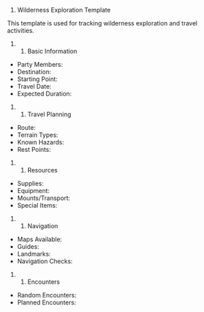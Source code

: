 # Wilderness Exploration Template

This template is used for tracking wilderness exploration and travel activities.

## Basic Information

* Party Members:
* Destination:
* Starting Point:
* Travel Date:
* Expected Duration:

## Travel Planning

* Route:
* Terrain Types:
* Known Hazards:
* Rest Points:

## Resources

* Supplies:
* Equipment:
* Mounts/Transport:
* Special Items:

## Navigation

* Maps Available:
* Guides:
* Landmarks:
* Navigation Checks:

## Encounters

* Random Encounters:
* Planned Encounters:
* Weather Effects:
* Special Events:

## Results

* Distance Traveled:
* Resources Used:
* Discoveries:
* Complications:

## Additional Resources

* [[Travel System|templates/activities/travel_template.mediawiki]]
* [[Dungeon Encounter Template|templates/encounters/dungeon_encounter_template.mediawiki]]
* [[Combat Encounter Template|templates/encounters/combat_encounter_template.mediawiki]] 